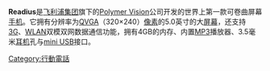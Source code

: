 '''Readius'''是[[飞利浦集团|飞利浦集团]]旗下的[[Polymer_Vision|Polymer Vision]]公司开发的世界上第一款可卷曲屏幕[[手机|手机]]。它拥有分辨率为[[QVGA|QVGA]]（320×240）[[像素|像素]]的5.0英寸的大[[屏幕|屏幕]]，还支持[[3G|3G]]、[[WLAN|WLAN]]双模双网数据通信功能，拥有4GB的内存、内置[[MP3|MP3]]播放器、3.5毫米[[耳机|耳机]]孔与[[mini_USB|mini USB]]接口。

[[Category:行動電話|Category:行動電話]]